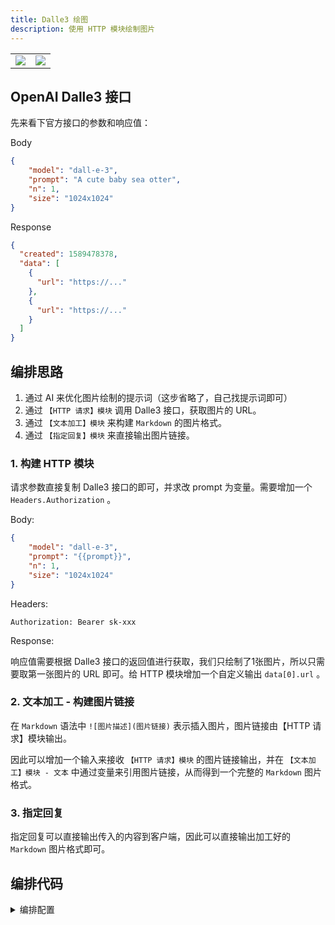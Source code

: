 ```yaml
---
title: Dalle3 绘图
description: 使用 HTTP 模块绘制图片
---
```


|                       |                       |
| --------------------- | --------------------- |
| ![](/imgs/demo-dalle1.webp) | ![](/imgs/demo-dalle2.webp) |

## OpenAI Dalle3 接口

先来看下官方接口的参数和响应值：

Body

```json
{
    "model": "dall-e-3",
    "prompt": "A cute baby sea otter",
    "n": 1,
    "size": "1024x1024"
}
```

Response 

```json
{
  "created": 1589478378,
  "data": [
    {
      "url": "https://..."
    },
    {
      "url": "https://..."
    }
  ]
}
```

## 编排思路

1. 通过 AI 来优化图片绘制的提示词（这步省略了，自己找提示词即可）
2. 通过 `【HTTP 请求】模块` 调用 Dalle3 接口，获取图片的 URL。
3. 通过 `【文本加工】模块` 来构建 `Markdown` 的图片格式。
4. 通过 `【指定回复】模块` 来直接输出图片链接。

### 1. 构建 HTTP 模块

请求参数直接复制 Dalle3 接口的即可，并求改 prompt 为变量。需要增加一个 `Headers.Authorization` 。

Body:

```json
{
    "model": "dall-e-3",
    "prompt": "{{prompt}}",
    "n": 1,
    "size": "1024x1024"
}
```

Headers:

`Authorization: Bearer sk-xxx`

Response:

响应值需要根据 Dalle3 接口的返回值进行获取，我们只绘制了1张图片，所以只需要取第一张图片的 URL 即可。给 HTTP 模块增加一个自定义输出 `data[0].url` 。

### 2. 文本加工 - 构建图片链接

在 `Markdown` 语法中 `![图片描述](图片链接)` 表示插入图片，图片链接由【HTTP 请求】模块输出。

因此可以增加一个输入来接收 `【HTTP 请求】模块` 的图片链接输出，并在 `【文本加工】模块 - 文本` 中通过变量来引用图片链接，从而得到一个完整的 `Markdown` 图片格式。

### 3. 指定回复

指定回复可以直接输出传入的内容到客户端，因此可以直接输出加工好的 `Markdown` 图片格式即可。

## 编排代码
<details>
<summary>编排配置</summary>

```json
{
  "nodes": [
    {
      "nodeId": "userGuide",
      "name": "系统配置",
      "intro": "可以配置应用的系统参数",
      "avatar": "/imgs/workflow/userGuide.png",
      "flowNodeType": "userGuide",
      "position": {
        "x": 531.2422736065552,
        "y": -486.7611729549753
      },
      "inputs": [
        {
          "key": "welcomeText",
          "renderTypeList": [
            "hidden"
          ],
          "valueType": "string",
          "label": "core.app.Welcome Text",
          "value": ""
        },
        {
          "key": "variables",
          "renderTypeList": [
            "hidden"
          ],
          "valueType": "any",
          "label": "core.app.Chat Variable",
          "value": []
        },
        {
          "key": "questionGuide",
          "valueType": "boolean",
          "renderTypeList": [
            "hidden"
          ],
          "label": "core.app.Question Guide",
          "value": false
        },
        {
          "key": "tts",
          "renderTypeList": [
            "hidden"
          ],
          "valueType": "any",
          "label": "",
          "value": {
            "type": "web"
          }
        },
        {
          "key": "whisper",
          "renderTypeList": [
            "hidden"
          ],
          "valueType": "any",
          "label": "",
          "value": {
            "open": false,
            "autoSend": false,
            "autoTTSResponse": false
          }
        },
        {
          "key": "scheduleTrigger",
          "renderTypeList": [
            "hidden"
          ],
          "valueType": "any",
          "label": "",
          "value": null
        }
      ],
      "outputs": []
    },
    {
      "nodeId": "448745",
      "name": "流程开始",
      "intro": "",
      "avatar": "/imgs/workflow/userChatInput.svg",
      "flowNodeType": "workflowStart",
      "position": {
        "x": 532.1275542407774,
        "y": 46.03775600322817
      },
      "inputs": [
        {
          "key": "userChatInput",
          "renderTypeList": [
            "reference",
            "textarea"
          ],
          "valueType": "string",
          "label": "用户问题",
          "required": true,
          "toolDescription": "用户问题"
        }
      ],
      "outputs": [
        {
          "id": "userChatInput",
          "key": "userChatInput",
          "label": "core.module.input.label.user question",
          "valueType": "string",
          "type": "static"
        }
      ]
    },
    {
      "nodeId": "tMyUnRL5jIrC",
      "name": "HTTP 请求",
      "intro": "可以发出一个 HTTP 请求，实现更为复杂的操作（联网搜索、数据库查询等）",
      "avatar": "/imgs/workflow/http.png",
      "flowNodeType": "httpRequest468",
      "showStatus": true,
      "position": {
        "x": 921.2377506442713,
        "y": -483.94114977914256
      },
      "inputs": [
        {
          "key": "system_addInputParam",
          "renderTypeList": [
            "addInputParam"
          ],
          "valueType": "dynamic",
          "label": "",
          "required": false,
          "description": "core.module.input.description.HTTP Dynamic Input",
          "editField": {
            "key": true,
            "valueType": true
          }
        },
        {
          "key": "prompt",
          "valueType": "string",
          "label": "prompt",
          "renderTypeList": [
            "reference"
          ],
          "description": "",
          "canEdit": true,
          "editField": {
            "key": true,
            "valueType": true
          },
          "value": [
            "448745",
            "userChatInput"
          ]
        },
        {
          "key": "system_httpMethod",
          "renderTypeList": [
            "custom"
          ],
          "valueType": "string",
          "label": "",
          "value": "POST",
          "required": true
        },
        {
          "key": "system_httpReqUrl",
          "renderTypeList": [
            "hidden"
          ],
          "valueType": "string",
          "label": "",
          "description": "core.module.input.description.Http Request Url",
          "placeholder": "https://api.ai.com/getInventory",
          "required": false,
          "value": "https://api.openai.com/v1/images/generations"
        },
        {
          "key": "system_httpHeader",
          "renderTypeList": [
            "custom"
          ],
          "valueType": "any",
          "value": [
            {
              "key": "Authorization",
              "type": "string",
              "value": "Bearer "
            }
          ],
          "label": "",
          "description": "core.module.input.description.Http Request Header",
          "placeholder": "core.module.input.description.Http Request Header",
          "required": false
        },
        {
          "key": "system_httpParams",
          "renderTypeList": [
            "hidden"
          ],
          "valueType": "any",
          "value": [],
          "label": "",
          "required": false
        },
        {
          "key": "system_httpJsonBody",
          "renderTypeList": [
            "hidden"
          ],
          "valueType": "any",
          "value": "{\n  \"model\": \"dall-e-3\",\n  \"prompt\": \"{{prompt}}\",\n  \"n\": 1,\n  \"size\": \"1024x1024\"\n}",
          "label": "",
          "required": false
        }
      ],
      "outputs": [
        {
          "id": "system_addOutputParam",
          "key": "system_addOutputParam",
          "type": "dynamic",
          "valueType": "dynamic",
          "label": "",
          "editField": {
            "key": true,
            "valueType": true
          }
        },
        {
          "id": "httpRawResponse",
          "key": "httpRawResponse",
          "label": "原始响应",
          "description": "HTTP请求的原始响应。只能接受字符串或JSON类型响应数据。",
          "valueType": "any",
          "type": "static"
        },
        {
          "id": "DeKGGioBwaMf",
          "type": "dynamic",
          "key": "data[0].url",
          "valueType": "string",
          "label": "data[0].url"
        }
      ]
    },
    {
      "nodeId": "CO3POL8svbbi",
      "name": "文本加工",
      "intro": "可对固定或传入的文本进行加工后输出，非字符串类型数据最终会转成字符串类型。",
      "avatar": "/imgs/workflow/textEditor.svg",
      "flowNodeType": "pluginModule",
      "showStatus": false,
      "position": {
        "x": 1417.5940290051137,
        "y": -478.81889618104356
      },
      "inputs": [
        {
          "key": "system_addInputParam",
          "valueType": "dynamic",
          "label": "动态外部数据",
          "renderTypeList": [
            "addInputParam"
          ],
          "required": false,
          "description": "",
          "canEdit": false,
          "value": "",
          "editField": {
            "key": true
          },
          "dynamicParamDefaultValue": {
            "inputType": "reference",
            "valueType": "string",
            "required": true
          }
        },
        {
          "key": "url",
          "valueType": "string",
          "label": "url",
          "renderTypeList": [
            "reference"
          ],
          "required": true,
          "description": "",
          "canEdit": true,
          "editField": {
            "key": true
          },
          "value": [
            "tMyUnRL5jIrC",
            "DeKGGioBwaMf"
          ]
        },
        {
          "key": "文本",
          "valueType": "string",
          "label": "文本",
          "renderTypeList": [
            "textarea"
          ],
          "required": true,
          "description": "",
          "canEdit": false,
          "value": "![]({{url}})",
          "editField": {
            "key": true
          },
          "maxLength": "",
          "dynamicParamDefaultValue": {
            "inputType": "reference",
            "valueType": "string",
            "required": true
          }
        }
      ],
      "outputs": [
        {
          "id": "text",
          "type": "static",
          "key": "text",
          "valueType": "string",
          "label": "text",
          "description": ""
        }
      ],
      "pluginId": "community-textEditor"
    },
    {
      "nodeId": "7mapnCgHfKW6",
      "name": "指定回复",
      "intro": "该模块可以直接回复一段指定的内容。常用于引导、提示。非字符串内容传入时，会转成字符串进行输出。",
      "avatar": "/imgs/workflow/reply.png",
      "flowNodeType": "answerNode",
      "position": {
        "x": 1922.5628399315042,
        "y": -471.67391598231796
      },
      "inputs": [
        {
          "key": "text",
          "renderTypeList": [
            "textarea",
            "reference"
          ],
          "valueType": "string",
          "label": "core.module.input.label.Response content",
          "description": "core.module.input.description.Response content",
          "placeholder": "core.module.input.description.Response content",
          "selectedTypeIndex": 1,
          "value": [
            "CO3POL8svbbi",
            "text"
          ]
        }
      ],
      "outputs": []
    }
  ],
  "edges": [
    {
      "source": "448745",
      "target": "tMyUnRL5jIrC",
      "sourceHandle": "448745-source-right",
      "targetHandle": "tMyUnRL5jIrC-target-left"
    },
    {
      "source": "tMyUnRL5jIrC",
      "target": "CO3POL8svbbi",
      "sourceHandle": "tMyUnRL5jIrC-source-right",
      "targetHandle": "CO3POL8svbbi-target-left"
    },
    {
      "source": "CO3POL8svbbi",
      "target": "7mapnCgHfKW6",
      "sourceHandle": "CO3POL8svbbi-source-right",
      "targetHandle": "7mapnCgHfKW6-target-left"
    }
  ]
}
```

</details>
